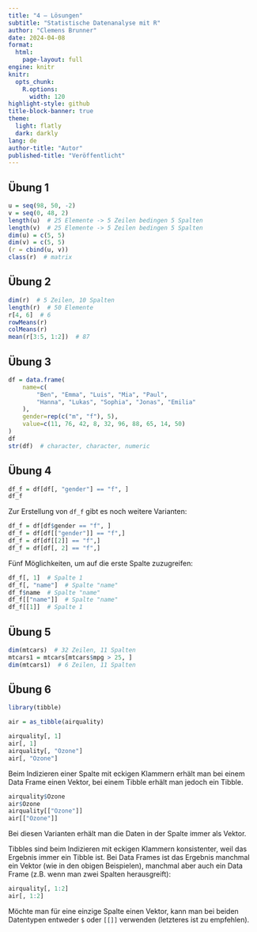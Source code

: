```yaml
---
title: "4 – Lösungen"
subtitle: "Statistische Datenanalyse mit R"
author: "Clemens Brunner"
date: 2024-04-08
format:
  html:
    page-layout: full
engine: knitr
knitr:
  opts_chunk: 
    R.options:
      width: 120
highlight-style: github
title-block-banner: true
theme:
  light: flatly
  dark: darkly
lang: de
author-title: "Autor"
published-title: "Veröffentlicht"
---
```


## Übung 1

```r
u = seq(98, 50, -2)
v = seq(0, 48, 2)
length(u)  # 25 Elemente -> 5 Zeilen bedingen 5 Spalten
length(v)  # 25 Elemente -> 5 Zeilen bedingen 5 Spalten
dim(u) = c(5, 5)
dim(v) = c(5, 5)
(r = cbind(u, v))
class(r)  # matrix
```


## Übung 2

```r
dim(r)  # 5 Zeilen, 10 Spalten
length(r)  # 50 Elemente
r[4, 6]  # 6
rowMeans(r)
colMeans(r)
mean(r[3:5, 1:2])  # 87
```


## Übung 3

```r
df = data.frame(
    name=c(
        "Ben", "Emma", "Luis", "Mia", "Paul",
        "Hanna", "Lukas", "Sophia", "Jonas", "Emilia"
    ),
    gender=rep(c("m", "f"), 5),
    value=c(11, 76, 42, 8, 32, 96, 88, 65, 14, 50)
)
df
str(df)  # character, character, numeric
```


## Übung 4

```r
df_f = df[df[, "gender"] == "f", ]
df_f
```

:::{.callout-note}
Zur Erstellung von `df_f` gibt es noch weitere Varianten:

```r
df_f = df[df$gender == "f", ]
df_f = df[df[["gender"]] == "f",]
df_f = df[df[[2]] == "f",]
df_f = df[df[, 2] == "f",]
```
:::

Fünf Möglichkeiten, um auf die erste Spalte zuzugreifen:

```r
df_f[, 1]  # Spalte 1
df_f[, "name"]  # Spalte "name"
df_f$name  # Spalte "name"
df_f[["name"]]  # Spalte "name"
df_f[[1]]  # Spalte 1
```


## Übung 5

```r
dim(mtcars)  # 32 Zeilen, 11 Spalten
mtcars1 = mtcars[mtcars$mpg > 25, ]
dim(mtcars1)  # 6 Zeilen, 11 Spalten
```


## Übung 6

```r
library(tibble)

air = as_tibble(airquality)
```

```r
airquality[, 1]
air[, 1]
airquality[, "Ozone"]
air[, "Ozone"]
```

Beim Indizieren einer Spalte mit eckigen Klammern erhält man bei einem Data Frame einen Vektor, bei einem Tibble erhält man jedoch ein Tibble.

```r
airquality$Ozone
air$Ozone
airquality[["Ozone"]]
air[["Ozone"]]
```

Bei diesen Varianten erhält man die Daten in der Spalte immer als Vektor.

Tibbles sind beim Indizieren mit eckigen Klammern konsistenter, weil das Ergebnis immer ein Tibble ist. Bei Data Frames ist das Ergebnis manchmal ein Vektor (wie in den obigen Beispielen), manchmal aber auch ein Data Frame (z.B. wenn man zwei Spalten herausgreift):

```r
airquality[, 1:2]
air[, 1:2]
```

Möchte man für eine einzige Spalte einen Vektor, kann man bei beiden Datentypen entweder `$` oder `[[]]` verwenden (letzteres ist zu empfehlen).
